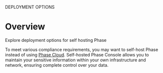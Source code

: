 

<HeroPattern />

<Tag variant="small">DEPLOYMENT OPTIONS</Tag>

# Overview

Explore deployment options for self hosting Phase

To meet various compliance requirements, you may want to self-host Phase instead of using [Phase Cloud](https://console.phase.dev). Self-hosted Phase Console allows you to maintain your sensitive information within your own infrastructure and network, ensuring complete control over your data.

<Deployments />
